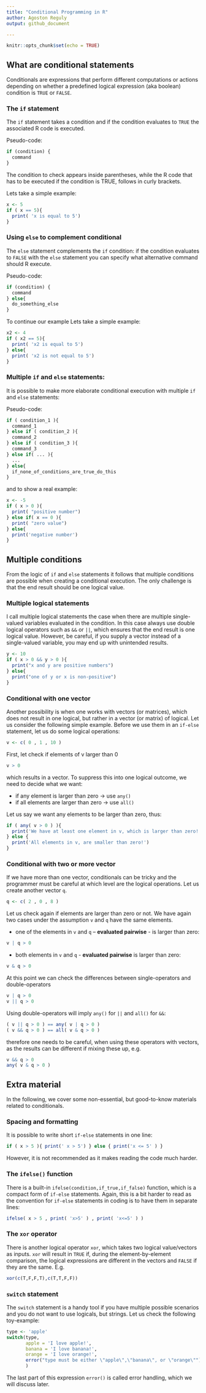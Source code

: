 ```yaml
---
title: "Conditional Programming in R"
author: Agoston Reguly
output: github_document

---
```


```r
knitr::opts_chunk$set(echo = TRUE)
```

## What are conditional statements

Conditionals are expressions that perform different computations or actions depending on whether a predefined logical expression (aka boolean) condition is `TRUE` or `FALSE`.

### The `if` statement

The `if` statement takes a condition and if the condition evaluates to `TRUE` the associated R code is executed. 

Pseudo-code:

```r
if (condition) {
  command
}
```

The condition to check appears inside parentheses, while the R code that has to be executed if the condition is TRUE, follows in curly brackets.

Lets take a simple example:
```r
x <- 5
if ( x == 5){
  print( 'x is equal to 5')
}
```

### Using `else` to complement conditional

The `else` statement complements the `if` condition: if the condition evaluates to `FALSE` with the `else` statement you can specify what alternative command should R execute.

Pseudo-code:

```r
if (condition) {
  command
} else{
  do_something_else
}
```

To continue our example
Lets take a simple example:
```r
x2 <- 4
if ( x2 == 5){
  print( 'x2 is equal to 5')
} else{
  print( 'x2 is not equal to 5')
}
```

### Multiple `if` and `else` statements:

It is possible to make more elaborate conditional execution with multiple `if` and `else` statements:

Pseudo-code:

```r
if ( condition_1 ){
  command_1
} else if ( condition_2 ){
  command_2
} else if ( condition_3 ){
  command_3
} else if( ... ){
  ...
} else{
  if_none_of_conditions_are_true_do_this
}
```

and to show a real example:

```r
x <- -5
if ( x > 0 ){
  print( "positive number")
} else if( x == 0 ){
  print( "zero value")
} else{
  print('negative number')
}
```

## Multiple conditions

From the logic of `if` and `else` statements it follows that multiple conditions are possible when creating a conditional execution. The only challenge is that the end result should be one logical value.

### Multiple logical statements

I call multiple logical statements the case when there are multiple single-valued variables evaluated in the condition. In this case always use double logical operators such as `&&` or `||`, which ensures that the end result is one logical value. However, be careful, if you supply a vector instead of a single-valued variable, you may end up with unintended results.

```r
y <- 10
if ( x > 0 && y > 0 ){
  print("x and y are positive numbers")
} else{
  print("one of y or x is non-positive")
}
```

### Conditional with one vector

Another possibility is when one works with vectors (or matrices), which does not result in one logical, but rather in a vector (or matrix) of logical. Let us consider the following simple example. Before we use them in an `if-else` statement, let us do some logical operations:

```r
v <- c( 0 , 1 , 10 )
```
First, let check if elements of v larger than 0
```r
v > 0
```
which results in a vector. To suppress this into one logical outcome, we need to decide what we want:

- if any element is larger than zero -> use `any()`
- if all elements are larger than zero -> use `all()`

Let us say we want any elements to be larger than zero, thus:

```r
if ( any( v > 0 ) ){
  print('We have at least one element in v, which is larger than zero!')
} else {
  print('All elements in v, are smaller than zero!')
}
```

### Conditional with two or more vector

If we have more than one vector, conditionals can be tricky and the programmer must be careful at which level are the logical operations. Let us create another vector `q`.

```r
q <- c( 2 , 0 , 8 )
```

Let us check again if elements are larger than zero or not. We have again two cases under the assumption `v` and `q` have the same elements.

- one of the elements in `v` and `q` -- **evaluated pairwise** - is larger than zero:

```r
v | q > 0
```

- both elements in `v` and `q` - **evaluated pairwise** is larger than zero:

```r
v & q > 0
```

At this point we can check the differences between single-operators and double-operators
```r
v | q > 0
v || q > 0
```
Using double-operators will imply `any()` for `||` and `all()` for `&&`:
```r
( v || q > 0 ) == any( v | q > 0 )
( v && q > 0 ) == all( v & q > 0 )
```
therefore one needs to be careful, when using these operators with vectors, as the results can be different if mixing these up, e.g.
```r
v && q > 0
any( v & q > 0 )
```

## Extra material

In the following, we cover some non-essential, but good-to-know materials related to conditionals.

### Spacing and formatting

It is possible to write short `if-else` statements in one line:

```r
if ( x > 5 ){ print(' x > 5') } else { print('x <= 5' ) }
```

However, it is not recommended as it makes reading the code much harder.

### The `ifelse()` function

There is a built-in `ifelse(condition,if_true,if_false)` function, which is a compact form of `if-else` statements. Again, this is a bit harder to read as the convention for `if-else` statements in coding is to have them in separate lines:

```r
ifelse( x > 5 , print( 'x>5' ) , print( 'x<=5' ) )
```

### The `xor` operator

There is another logical operator `xor`, which takes two logical value/vectors as inputs. `xor` will result in `TRUE` if, during the element-by-element comparison, the logical expressions are different in the vectors and `FALSE` if they are the same. E.g.
```r
xor(c(T,F,F,T),c(T,T,F,F))
```

### `switch` statement

The `switch` statement is a handy tool if you have multiple possible scenarios and you do not want to use logicals, but strings. Let us check the following toy-example:

```r
type <- 'apple'
switch(type,
       apple = 'I love apple!',
       banana = 'I love banana!',
       orange = 'I love orange!',
       error("type must be either \"apple\",\"banana\", or \"orange\"")
       )
```
The last part of this expression `error()` is called error handling, which we will discuss later.
